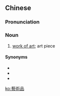 {{also|艺术品}}
==Chinese==
{{zh-forms|s=艺术品|type=21}}

===Pronunciation===
{{zh-pron
|m=yìshùpǐn
|c=ngai6 seot6 ban2
|cat=n
}}

===Noun===
{{zh-noun}}

# [[work of art]]; art piece

====Synonyms====
* {{zh-l|美術作品}}
* {{zh-l|藝術作品}}
* {{zh-l|作品}}

[[ko:藝術品]]